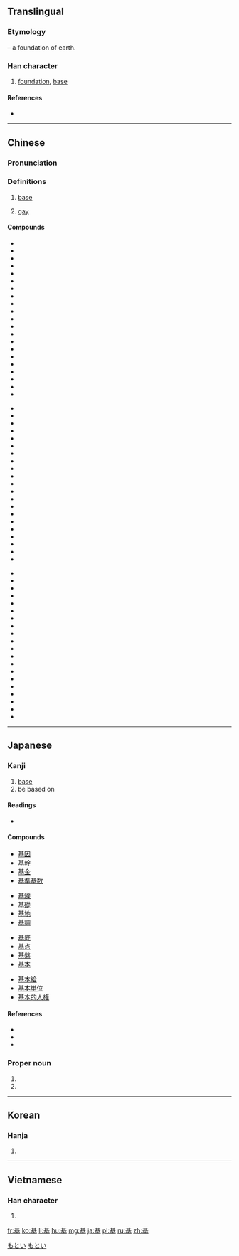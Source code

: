 ==Translingual==
{{stroke order|strokes=11}}

===Etymology===
{{Han compound|其|土|t2=earth|ls=psc|c1=p|c2=s}} – a foundation of earth.

{{Han etyl}}

===Han character===
{{Han char|rn=32|rad=土|as=08|sn=11|four=4410<sub>4</sub>|canj=廿金土 (TCG)|ids=⿱[[其]][[土]]}}

# [[foundation]], [[base]]

====References====
* {{Han ref|kx=0231.120|dkj=05197|dj=0468.050|hdz=10449.070|uh=57FA|ud=22522|bh=B0F2|bd=45298}}

----

==Chinese==
{{zh-forms}}

===Pronunciation===
{{zh-pron
|m=jī
|c=gei1
|h=pfs=kî
|md=
|mn=ki
|w=
|mc=y
|oc=y
|cat=n
}}

===Definitions===
{{zh-hanzi}}

# [[base]]
# {{context|Cantonese|slang|lang=zh}} [[gay]]

====Compounds====
{{top3}}
* {{zh-l|基本}}
* {{zh-l|基本詞彙}}
* {{zh-l|基本單位}}
* {{zh-l|基本電荷}}
* {{zh-l|基本法}}
* {{zh-l|基本功}}
* {{zh-l|基本工資}}
* {{zh-l|基本建設}}
* {{zh-l|基本粒子}}
* {{zh-l|基本路線}}
* {{zh-l|基本矛盾}}
* {{zh-l|基本上}}
* {{zh-l|基槽}}
* {{zh-l|基層}}
* {{zh-l|基礎}}
* {{zh-l|基礎教育}}
* {{zh-l|基礎科學}}
* {{zh-l|基礎課}}
* {{zh-l|基礎設施}}
* {{zh-l|基地}}
* {{zh-l|基點}}
{{mid3}}
* {{zh-l|基調}}
* {{zh-l|基督}}
* {{zh-l|基督教}}
* {{zh-l|基爾}}
* {{zh-l|基爾庫克}}
* {{zh-l|基爾特}}
* {{zh-l|基肥}}
* {{zh-l|基輔}}
* {{zh-l|基幹}}
* {{zh-l|基極}}
* {{zh-l|基價}}
* {{zh-l|基建}}
* {{zh-l|基腳}}
* {{zh-l|基金}}
* {{zh-l|基坑}}
* {{zh-l|基里巴斯}}
* {{zh-l|基里科}}
* {{zh-l|基隆}}
* {{zh-l|基律納}}
* {{zh-l|基馬爾}}
* {{zh-l|基諾族}}
{{mid3}}
* {{zh-l|基期}}
* {{zh-l|基色}}
* {{zh-l|基石}}
* {{zh-l|基數}}
* {{zh-l|基蘇木}}
* {{zh-l|基態}}
* {{zh-l|基團}}
* {{zh-l|基希訥烏}}
* {{zh-l|基線}}
* {{zh-l|基性岩}}
* {{zh-l|基岩}}
* {{zh-l|基業}}
* {{zh-l|基因}}
* {{zh-l|基因工程}}
* {{zh-l|基音}}
* {{zh-l|基於}}
* {{zh-l|基址}}
* {{zh-l|基質}}
* {{zh-l|基準}}
* {{zh-l|迦太基}}
{{bottom}}

----

==Japanese==

===Kanji===
{{ja-kanji|grade=5|rs=土08}}

# [[base]]
# be based on

====Readings====
* {{ja-readings|kanon=[[き]] (ki)|goon=[[こ]] (ko)|kun=[[もとい]] (motoi), [[もと]] (moto), [[もとづく]] (motodzuku)|nadzuke=[[のり]] (nori), [[はじむ]] (hajimu), [[はじめ]] (hajime), [[もと]] (moto), [[もとい]] (motoi)}}

====Compounds====
{{top4}}
* [[基因]]
* [[基幹]]
* [[基金]]
* [[基準基数]]
{{mid4}}
* [[基線]]
* [[基礎]]
* [[基地]]
* [[基調]]
{{mid4}}
* [[基底]]
* [[基点]]
* [[基盤]]
* [[基本]]
{{mid4}}
* [[基本給]]
* [[基本単位]]
* [[基本的人権]]
{{bottom}}

====References====
* {{S-JIS|8AEE}}
* {{JIS|3470}}
* {{EUC-JP|BBF9}}

===Proper noun===
{{ja-pos|k|proper|hira=もとい|rom=Motoi}}

# {{given name|male|lang=ja}}
# {{surname|lang=ja}}

[[Category:Japanese male given names|もとい]]
[[Category:Japanese surnames|もとい]]

----

==Korean==

===Hanja===
{{ko-hanja|hangeul=기|rv=gi|mr=ki}}

# {{defn|lang=ko|sort=土08}}

----

==Vietnamese==

===Han character===
{{vi-hantu|[[cơ]]|rs=土08}}

# {{defn|lang=vi|sort=土08}}

[[fr:基]]
[[ko:基]]
[[li:基]]
[[hu:基]]
[[mg:基]]
[[ja:基]]
[[pl:基]]
[[ru:基]]
[[zh:基]]